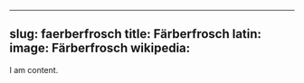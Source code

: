 
---
slug: faerberfrosch
title: Färberfrosch
latin:
image: Färberfrosch
wikipedia: 
---

I am content.
